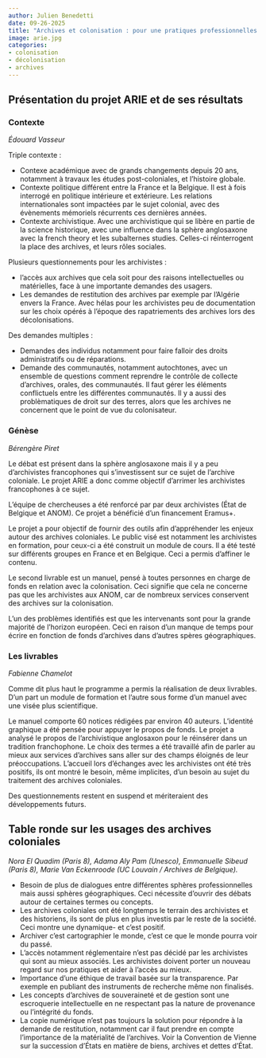 ```yaml
---
author: Julien Benedetti
date: 09-26-2025
title: "Archives et colonisation : pour une pratiques professionnelles inclusives et équitables"
image: arie.jpg
categories: 
- colonisation
- décolonisation
- archives
---
```

## Présentation du projet ARIE et de ses résultats
### Contexte 
_Édouard Vasseur_

Triple contexte :

* Contexe académique avec de grands changements depuis 20 ans, notamment à travaux les études post-coloniales, et l'histoire globale.
* Contexte politique différent entre la France et la Belgique. Il est à fois interrogé en politique intérieure et extérieure. Les relations internationales sont impactées par le sujet colonial, avec des évènements mémoriels récurrents ces dernières années.
* Contexte archivistique. Avec une archivistique qui se libère en partie de la science historique, avec une influence dans la sphère anglosaxone avec la french theory et les subalternes studies. Celles-ci réinterrogent la place des archives, et leurs rôles sociales.

Plusieurs questionnements pour les archivistes : 

* l'accès aux archives que cela soit pour des raisons intellectuelles ou matérielles, face à une importante demandes des usagers.
* Les demandes de restitution des archives par exemple par l'Algérie envers la France. Avec hélas pour les archivistes peu de documentation sur les choix opérés à l'époque des rapatriements des archives lors des décolonisations.

Des demandes multiples : 

* Demandes des individus notamment pour faire falloir des droits administratifs ou de réparations.
* Demande des communautés, notamment autochtones, avec un ensemble de questions comment reprendre le contrôle de collecte d'archives, orales, des communautés. Il faut gérer les éléments conflictuels entre les différentes communautés. Il y a aussi des problèmatiques de droit sur des terres, alors que les archives ne concernent que le point de vue du colonisateur.

### Génèse
_Bérengère Piret_

Le débat est présent dans la sphère anglosaxone mais il y a peu d'archivistes francophones qui s'investissent sur ce sujet de l'archive coloniale. Le projet ARIE a donc comme objectif d'arrimer les archivistes francophones à ce sujet.

L'équipe de chercheuses a été renforcé par par deux archivistes (État de Belgique et ANOM). Ce projet a bénéficié d'un financement Eramus+.

Le projet a pour objectif de fournir des outils afin d'appréhender les enjeux autour des archives coloniales. Le public visé est notamment les archivistes en formation, pour ceux-ci a été construit un module de cours. Il a été testé sur différents groupes en France et en Belgique. Ceci a permis d'affiner le contenu. 

Le second livrable est un manuel, pensé à toutes personnes en charge de fonds en relation avec la colonisation. Ceci signifie que cela ne concerne pas que les archivistes aux ANOM, car de nombreux services conservent des archives sur la colonisation. 

L'un des problèmes identifiés est que les intervenants sont pour la grande majorité de l'horizon européen. Ceci en raison d'un manque de temps pour écrire en fonction de fonds d'archives dans d'autres spères géographiques.

### Les livrables
_Fabienne Chamelot_

Comme dit plus haut le programme a permis la réalisation de deux livrables. D'un part un module de formation et l'autre sous forme d'un manuel avec une visée plus scientifique.

Le manuel comporte 60 notices rédigées par environ 40 auteurs. L'identité graphique a été pensée pour appuyer le propos de fonds. Le projet a analysé le propos de l'archivistique anglosaxon pour le réinsérer dans un tradition franchophone. Le choix des termes a été travaillé afin de parler au mieux aux services d'archives sans aller sur des champs éloignés de leur préoccupations. L'accueil lors d'échanges avec les archivistes ont été très positifs, ils ont montré le besoin, même implicites, d'un besoin au sujet du traitement des archives coloniales.

Des questionnements restent en suspend et mériteraient des développements futurs. 

## Table ronde sur les usages des archives coloniales

_Nora El Quadim (Paris 8), Adama Aly Pam (Unesco), Emmanuelle Sibeud (Paris 8), Marie Van Eckenroode (UC Louvain / Archives de Belgique)._

* Besoin de plus de dialogues entre différentes sphères professionnelles mais aussi sphères géographiques. Ceci nécessite d'ouvrir des débats autour de certaines termes ou concepts.
* Les archives coloniales ont été longtemps le terrain des archivistes et des historiens, ils sont de plus en plus investis par le reste de la société. Ceci montre une dynamique- et c'est positif.
* Archiver c'est cartographier le monde, c'est ce que le monde pourra voir du passé.
* L'accès notamment réglementaire n'est pas décidé par les archivistes qui sont au mieux associés. Les archivistes doivent porter un nouveau regard sur nos pratiques et aider à l'accès au mieux.
* Importance d'une éthique de travail basée sur la transparence. Par exemple en publiant des instruments de recherche même non finalisés.
* Les concepts d'archives de souveraineté et de gestion sont une escroquerie intellectuelle en ne respectant pas la nature de provenance ou l'intégrité du fonds.
* La copie numérique n'est pas toujours la solution pour répondre à la demande de restitution, notamment car il faut prendre en compte l'importance de la matérialité de l'archives. Voir la Convention de Vienne sur la succession d'États en matière de biens, archives et dettes d'État.